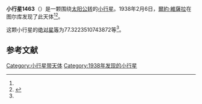 {{Infobox planet
| bgcolour = #FFFFC0
| name = 1463 Nordenmarkia
| symbol = 
| image = 
| caption = 
| discovery = yes
| discovery_ref = 
| discoverer = [[爾約·維薩拉|爾約·維薩拉]]
| discovery_site = [[图尔库|图尔库]] 
| discovered = 1938年2月6日
| designations = yes
| mp_name = 
| named_after = 
| alt_names = 1938 CB/ 1925 UB / 1925 WJ / 1927 DC / 1930 QE / 1938 EE / 1950 FD
| mp_category = [[主带小行星|主带小行星]]
| orbit_ref = <ref name="a">[http://ssd.jpl.nasa.gov/sbdb.cgi?sstr=1463 1463 Nordenmarkia] {{Wayback|url=http://ssd.jpl.nasa.gov/sbdb.cgi?sstr=1463 |date=20201118194054 }}，小行星數據庫瀏覽器（JPL Small-Body Database Browser）－[[美国国家航空航天局|美国国家航空航天局]]喷气推进实验室</ref>
| epoch = 2456400.5 (2013年4月18日更新)
| aphelion = {{convert|3.752389007381968|AU|km|3|abbr=on|lk=out}}
| perihelion = {{convert|2.561141568654108|AU|km|3|abbr=on}}
| semimajor = {{convert|3.156765288018038|AU|km|3|abbr=on}}
| eccentricity = 0.188681661
| period = 2048.622157 [[日|日]]<br />5.61[[儒略年|儒略年]]
| avg_speed = 
| inclination = 7.29692680485813
| asc_node = 329.8289337979679
| mean_anomaly = 
| arg_peri = 77.3223510743872
| satellites = 
| physical_characteristics = yes
| dimensions = 
| mass = 
| density = 
| surface_grav = 
| escape_velocity = 
| sidereal_day = 
| axial_tilt = 
| pole_ecliptic_lat = 
| pole_ecliptic_lon = 
| albedo = 
| temperatures= 
| temp_name1 = 
| mean_temp_1 = 
| max_temp_1 = 
| temp_name2 = 
| max_temp_2 = 
| spectral_type = 
| abs_magnitude = 77.3223510743872
}}

'''小行星1463'''（{{lang-en|1463 Nordenmarkia}}）是一颗围绕[[太阳|太阳]][[公转|公转]]的[[小行星|小行星]]。1938年2月6日，[[爾約·維薩拉|爾約·維薩拉]]在图尔库发现了此天体<ref name="a" /><ref>{{cite news|title=小行星列表|url=http://cfa-www.harvard.edu/iau/lists/NumberedMPs.txt|accessdate=2013-07-08|newspaper=哈佛大学|archive-date=2008-05-17|archive-url=https://web.archive.org/web/20080517010638/http://cfa-www.harvard.edu/iau/lists/NumberedMPs.txt|dead-url=no}}</ref>。

这颗小行星的[[绝对星等|绝对星等]]为77.3223510743872等<ref name="a" />。

==参考文献==
{{reflist}}
{{Minor Planet Number|[[小行星1462|小行星1462]]|[[小行星1464|小行星1464]]}}

{{小天体}}

[[Category:小行星带天体|Category:小行星带天体]]
[[Category:1938年发现的小行星|Category:1938年发现的小行星]]

{{asteroid-stub}}